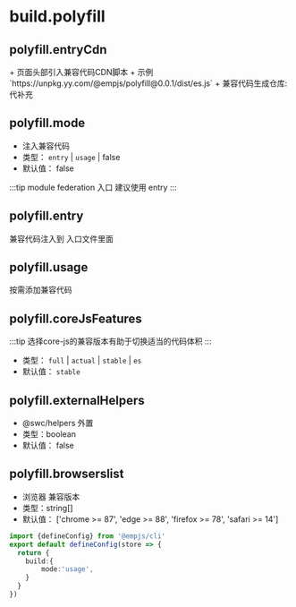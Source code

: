 
# build.polyfill

<Badge text="breakchange in v3.1.4" type="info" />

## polyfill.entryCdn
<Badge text="add in v3.1.5" type="warning" />
+ 页面头部引入兼容代码CDN脚本
+ 示例`https://unpkg.yy.com/@empjs/polyfill@0.0.1/dist/es.js`
+ 兼容代码生成仓库: 代补充

## polyfill.mode

<Badge text="add in v3.1.4" type="warning" />


+ 注入兼容代码
+ 类型： `entry` | `usage` | false
+ 默认值： false

:::tip
module federation 入口 建议使用  entry
:::

## polyfill.entry
<Badge text="remove in v3.1.4" type="danger" />
兼容代码注入到 入口文件里面

## polyfill.usage
<Badge text="remove in v3.1.4" type="danger" />
按需添加兼容代码

## polyfill.coreJsFeatures
:::tip
选择core-js的兼容版本有助于切换适当的代码体积
:::
+ 类型： `full` | `actual` | `stable` | `es`
+ 默认值： `stable`

## polyfill.externalHelpers
+ @swc/helpers 外置
+ 类型：boolean
+ 默认值： false

## polyfill.browserslist
+ 浏览器 兼容版本
+ 类型：string[]
+ 默认值： ['chrome >= 87', 'edge >= 88', 'firefox >= 78', 'safari >= 14']

```ts title="emp-config.js"
import {defineConfig} from '@empjs/cli'
export default defineConfig(store => {
  return {
    build:{
        mode:'usage',
    }
  }
})
```